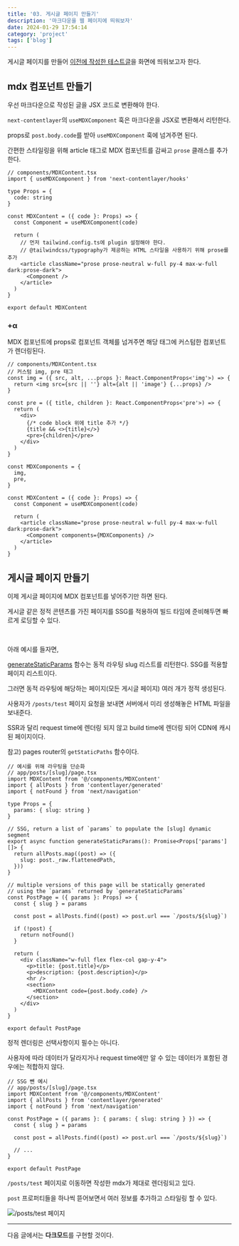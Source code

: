 ```yaml
---
title: '03. 게시글 페이지 만들기'
description: '마크다운을 웹 페이지에 띄워보자'
date: 2024-01-29 17:54:14
category: 'project'
tags: ['blog']
---
```


게시글 페이지를 만들어 [이전에 작성한 테스트글](/posts/projects/blog/02-project-setting)을 화면에 띄워보고자 한다.

## mdx 컴포넌트 만들기

우선 마크다운으로 작성된 글을 JSX 코드로 변환해야 한다.

`next-contentlayer`의 `useMDXComponent` 훅은 마크다운을 JSX로 변환해서 리턴한다.

props로 `post.body.code`를 받아 `useMDXComponent` 훅에 넘겨주면 된다.

간편한 스타일링을 위해 article 태그로 MDX 컴포넌트를 감싸고 `prose` 클래스를 추가한다.

```tsx
// components/MDXContent.tsx
import { useMDXComponent } from 'next-contentlayer/hooks'

type Props = {
  code: string
}

const MDXContent = ({ code }: Props) => {
  const Component = useMDXComponent(code)

  return (
    // 먼저 tailwind.config.ts에 plugin 설정해야 한다.
    // @tailwindcss/typography가 제공하는 HTML 스타일을 사용하기 위해 prose를 추가
    <article className="prose prose-neutral w-full py-4 max-w-full dark:prose-dark">
      <Component />
    </article>
  )
}

export default MDXContent
```

### +α

MDX 컴포넌트에 props로 컴포넌트 객체를 넘겨주면 해당 태그에 커스텀한 컴포넌트가 렌더링된다.

```tsx {17-20}
// components/MDXContent.tsx
// 커스텀 img, pre 태그
const img = ({ src, alt, ...props }: React.ComponentProps<'img'>) => {
  return <img src={src || ''} alt={alt || 'image'} {...props} />
}

const pre = ({ title, children }: React.ComponentProps<'pre'>) => {
  return (
    <div>
      {/* code block 위에 title 추가 */}
      {title && <>{title}</>}
      <pre>{children}</pre>
    </div>
  )
}

const MDXComponents = {
  img,
  pre,
}

const MDXContent = ({ code }: Props) => {
  const Component = useMDXComponent(code)

  return (
    <article className="prose prose-neutral w-full py-4 max-w-full dark:prose-dark">
      <Component components={MDXComponents} />
    </article>
  )
}
```

## 게시글 페이지 만들기

이제 게시글 페이지에 MDX 컴포넌트를 넣어주기만 하면 된다.

게시글 같은 정적 콘텐츠를 가진 페이지를 SSG를 적용하여 빌드 타임에 준비해두면 빠르게 로딩할 수 있다.

<br />

아래 예시를 들자면,

[generateStaticParams](https://nextjs.org/docs/app/api-reference/functions/generate-static-params) 함수는 동적 라우팅 slug 리스트를 리턴한다. SSG를 적용할 페이지 리스트이다.

그러면 동적 라우팅에 해당하는 페이지(모든 게시글 페이지) 여러 개가 정적 생성된다.

사용자가 `/posts/test` 페이지 요청을 보내면 서버에서 미리 생성해놓은 HTML 파일을 보내준다.

SSR과 달리 request time에 렌더링 되지 않고 build time에 렌더링 되어 CDN에 캐시된 페이지이다.

참고) pages router의 `getStaticPaths` 함수이다.

```tsx {12-16}
// 예시를 위해 라우팅을 단순화
// app/posts/[slug]/page.tsx
import MDXContent from '@/components/MDXContent'
import { allPosts } from 'contentlayer/generated'
import { notFound } from 'next/navigation'

type Props = {
  params: { slug: string }
}

// SSG, return a list of `params` to populate the [slug] dynamic segment
export async function generateStaticParams(): Promise<Props['params'][]> {
  return allPosts.map((post) => ({
    slug: post._raw.flattenedPath,
  }))
}

// multiple versions of this page will be statically generated
// using the `params` returned by `generateStaticParams`
const PostPage = ({ params }: Props) => {
  const { slug } = params

  const post = allPosts.find((post) => post.url === `/posts/${slug}`)

  if (!post) {
    return notFound()
  }

  return (
    <div className="w-full flex flex-col gap-y-4">
      <p>title: {post.title}</p>
      <p>description: {post.description}</p>
      <hr />
      <section>
        <MDXContent code={post.body.code} />
      </section>
    </div>
  )
}

export default PostPage
```

정적 렌더링은 선택사항이지 필수는 아니다.

사용자에 따라 데이터가 달라지거나 request time에만 알 수 있는 데이터가 포함된 경우에는 적합하지 않다.

```tsx
// SSG 뺀 예시
// app/posts/[slug]/page.tsx
import MDXContent from '@/components/MDXContent'
import { allPosts } from 'contentlayer/generated'
import { notFound } from 'next/navigation'

const PostPage = ({ params }: { params: { slug: string } }) => {
  const { slug } = params

  const post = allPosts.find((post) => post.url === `/posts/${slug}`)

  // ...
}

export default PostPage
```

`/posts/test` 페이지로 이동하면 작성한 mdx가 제대로 렌더링되고 있다.

`post` 프로퍼티들을 하나씩 뜯어보면서 여러 정보를 추가하고 스타일링 할 수 있다.

![/posts/test 페이지](/images/projects/01.png)

<hr />

다음 글에서는 **다크모드**를 구현할 것이다.

